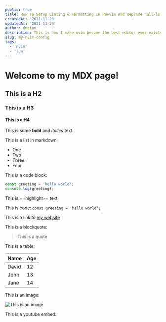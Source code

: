 ```yaml
---
public: true
title: How To Setup Linting & Formatting In Neovim And Replace null-ls my-nvim-config
createdAt: '2021-11-20'
updatedAt: '2021-11-20'
author: dngtnv
description: This is how I make nvim become the best editor ever exists.
slug: my-nvim-config
tags:
  - 'nvim'
  - 'lua'
---
```


# Welcome to my MDX page!

## This is a H2

### This is a H3

#### This is a H4
 
This is some **bold** and _italics_ text.
 
This is a list in markdown:
 
- One
- Two
- Three
- Four

This is a code block:

```js
const greeting = 'hello world';
console.log(greeting);
```

This is ==highlight== text

This is code: `const greeting = 'hello world';`

This is a link to [my website](https://dngtnv.com)

This is a blockquote:

> This is a quote

This is a table:

| Name  | Age |
| ----- | --- |
| David | 12  |
| John  | 13  |
| Jane  | 14  |

This is an image:

![This is an image](https://source.unsplash.com/random/720x360)

This is a youtube embed:

